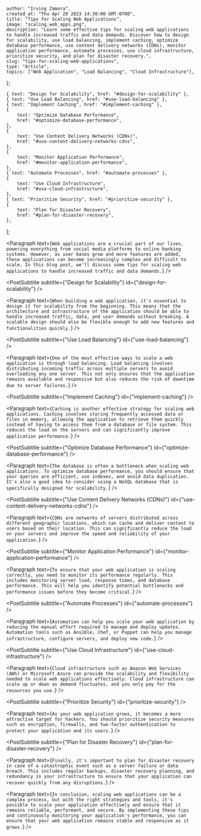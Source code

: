 
    author: "Irving Zamora",
    created_at: "Thu Apr 20 2023 14:30:00 GMT-0700",
    title: "Tips for Scaling Web Applications",
    image: "scaling_web_apps.png",
    description: "Learn some effective tips for scaling web applications to handle increased traffic and data demands. Discover how to design for scalability, use load balancing, implement caching, optimize database performance, use content delivery networks (CDNs), monitor application performance, automate processes, use cloud infrastructure, prioritize security, and plan for disaster recovery.",
    slug: "tips-for-scaling-web-applications",
    type: "Article",
    topics: ["Web Application", "Load Balancing", "Cloud Infrastructure"],

};

    { text: "Design for Scalability", href: "#design-for-scalability" },
    { text: "Use Load Balancing", href: "#use-load-balancing" },
    { text: "Implement Caching", href: "#implement-caching" },
    {
        text: "Optimize Database Performance",
        href: "#optimize-database-performance",
    },
    {
        text: "Use Content Delivery Networks (CDNs)",
        href: "#use-content-delivery-networks-cdns",
    },
    {
        text: "Monitor Application Performance",
        href: "#monitor-application-performance",
    },
    { text: "Automate Processes", href: "#automate-processes" },
    {
        text: "Use Cloud Infrastructure",
        href: "#use-cloud-infrastructure",
    },
    { text: "Prioritize Security", href: "#prioritize-security" },
    {
        text: "Plan for Disaster Recovery",
        href: "#plan-for-disaster-recovery",
    },
];

<PostContentsSection contents={contents} />

<Paragraph
    text={`Web applications are a crucial part of our lives, powering everything from social media platforms to online banking systems. However, as user bases grow and more features are added, these applications can become increasingly complex and difficult to scale. In this blog post, we'll discuss some tips for scaling web applications to handle increased traffic and data demands.`}
/>

<PostSubtitle
    subtitle={"Design for Scalability"}
    id={"design-for-scalability"}
/>

<Paragraph
    text={`When building a web application, it's essential to design it for scalability from the beginning. This means that the architecture and infrastructure of the application should be able to handle increased traffic, data, and user demands without breaking. A scalable design should also be flexible enough to add new features and functionalities quickly.`}
/>

<PostSubtitle subtitle={"Use Load Balancing"} id={"use-load-balancing"} />

<Paragraph
    text={`One of the most effective ways to scale a web application is through load balancing. Load balancing involves distributing incoming traffic across multiple servers to avoid overloading any one server. This not only ensures that the application remains available and responsive but also reduces the risk of downtime due to server failures.`}
/>

<PostSubtitle subtitle={"Implement Caching"} id={"implement-caching"} />

<Paragraph
    text={`Caching is another effective strategy for scaling web applications. Caching involves storing frequently accessed data or files in memory, allowing the application to retrieve them quickly instead of having to access them from a database or file system. This reduces the load on the servers and can significantly improve application performance.`}
/>

<PostSubtitle
    subtitle={"Optimize Database Performance"}
    id={"optimize-database-performance"}
/>

<Paragraph
    text={`The database is often a bottleneck when scaling web applications. To optimize database performance, you should ensure that your queries are efficient, use indexes, and avoid data duplication. It's also a good idea to consider using a NoSQL database that is specifically designed for scalability.`}
/>

<PostSubtitle
    subtitle={"Use Content Delivery Networks (CDNs)"}
    id={"use-content-delivery-networks-cdns"}
/>

<Paragraph
    text={`CDNs are networks of servers distributed across different geographic locations, which can cache and deliver content to users based on their location. This can significantly reduce the load on your servers and improve the speed and reliability of your application.`}
/>

<PostSubtitle
    subtitle={"Monitor Application Performance"}
    id={"monitor-application-performance"}
/>

<Paragraph
    text={`To ensure that your web application is scaling correctly, you need to monitor its performance regularly. This includes monitoring server load, response times, and database performance. This will help you identify potential bottlenecks and performance issues before they become critical.`}
/>

<PostSubtitle subtitle={"Automate Processes"} id={"automate-processes"} />

<Paragraph
    text={`Automation can help you scale your web application by reducing the manual effort required to manage and deploy updates. Automation tools such as Ansible, Chef, or Puppet can help you manage infrastructure, configure servers, and deploy new code.`}
/>

<PostSubtitle
    subtitle={"Use Cloud Infrastructure"}
    id={"use-cloud-infrastructure"}
/>

<Paragraph
    text={`Cloud infrastructure such as Amazon Web Services (AWS) or Microsoft Azure can provide the scalability and flexibility needed to scale web applications effectively. Cloud infrastructure can scale up or down as demand fluctuates, and you only pay for the resources you use.`}
/>

<PostSubtitle subtitle={"Prioritize Security"} id={"prioritize-security"} />

<Paragraph
    text={`As your web application grows, it becomes a more attractive target for hackers. You should prioritize security measures such as encryption, firewalls, and two-factor authentication to protect your application and its users.`}
/>

<PostSubtitle
    subtitle={"Plan for Disaster Recovery"}
    id={"plan-for-disaster-recovery"}
/>

<Paragraph
    text={`Finally, it's important to plan for disaster recovery in case of a catastrophic event such as a server failure or data breach. This includes regular backups, disaster recovery planning, and redundancy in your infrastructure to ensure that your application can recover quickly from any disruptions.`}
/>

<Paragraph
    text={`In conclusion, scaling web applications can be a complex process, but with the right strategies and tools, it's possible to scale your application effectively and ensure that it remains reliable, performant, and secure. By implementing these tips and continuously monitoring your application's performance, you can ensure that your web application remains stable and responsive as it grows.`}
/>

